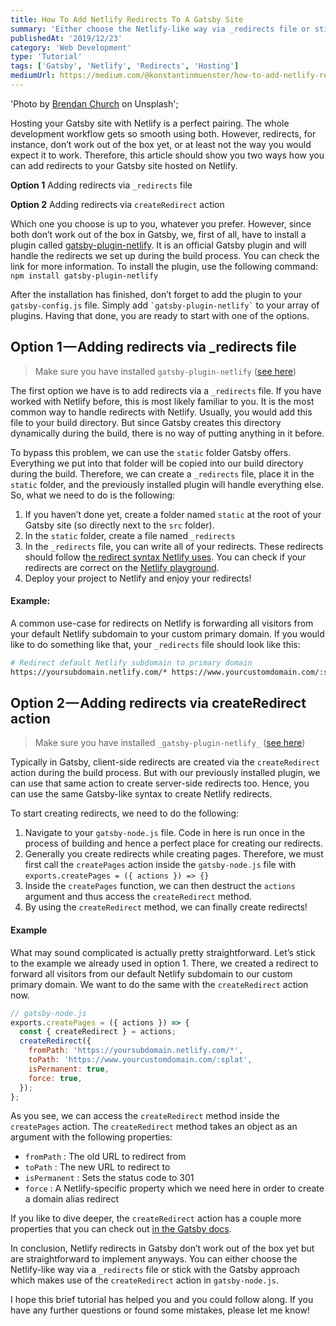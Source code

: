 ```yaml
---
title: How To Add Netlify Redirects To A Gatsby Site
summary: 'Either choose the Netlify-like way via _redirects file or stick with the Gatsby approach which uses the createRedirect action.'
publishedAt: '2019/12/23'
category: 'Web Development'
type: 'Tutorial'
tags: ['Gatsby', 'Netlify', 'Redirects', 'Hosting']
mediumUrl: https://medium.com/@konstantinmuenster/how-to-add-netlify-redirects-to-a-gatsby-site-ae678518cc91
---
```


  'Photo by <a href="https://unsplash.com/@bdchu614" target="_blank" rel="noopener noreferrer">Brendan Church</a> on Unsplash';

Hosting your Gatsby site with Netlify is a perfect pairing. The whole development workflow gets so smooth using both. However, redirects, for instance, don’t work out of the box yet, or at least not the way you would expect it to work. Therefore, this article should show you two ways how you can add redirects to your Gatsby site hosted on Netlify.

**Option 1**
Adding redirects via `_redirects` file

**Option 2**
Adding redirects via `createRedirect` action

Which one you choose is up to you, whatever you prefer. However, since both don’t work out of the box in Gatsby, we, first of all, have to install a plugin called [gatsby-plugin-netlify](https://www.gatsbyjs.org/packages/gatsby-plugin-netlify/). It is an official Gatsby plugin and will handle the redirects we set up during the build process. You can check the link for more information. To install the plugin, use the following command: `npm install gatsby-plugin-netlify`

After the installation has finished, don’t forget to add the plugin to your `gatsby-config.js` file. Simply add `` `gatsby-plugin-netlify` `` to your array of plugins. Having that done, you are ready to start with one of the options.

## Option 1 — Adding redirects via \_redirects file

> Make sure you have installed `gatsby-plugin-netlify` ([see here](#de8f))

The first option we have is to add redirects via a `_redirects` file. If you have worked with Netlify before, this is most likely familiar to you. It is the most common way to handle redirects with Netlify. Usually, you would add this file to your build directory. But since Gatsby creates this directory dynamically during the build, there is no way of putting anything in it before.

To bypass this problem, we can use the `static` folder Gatsby offers. Everything we put into that folder will be copied into our build directory during the build. Therefore, we can create a `_redirects` file, place it in the `static` folder, and the previously installed plugin will handle everything else. So, what we need to do is the following:

1.  If you haven’t done yet, create a folder named `static` at the root of your Gatsby site (so directly next to the `src` folder).
2.  In the `static` folder, create a file named `_redirects`
3.  In the `_redirects` file, you can write all of your redirects. These redirects should follow t[he redirect syntax Netlify uses](https://docs.netlify.com/routing/redirects/). You can check if your redirects are correct on the [Netlify playground](https://play.netlify.com/redirects).
4.  Deploy your project to Netlify and enjoy your redirects!

#### Example:

A common use-case for redirects on Netlify is forwarding all visitors from your default Netlify subdomain to your custom primary domain. If you would like to do something like that, your `_redirects` file should look like this:

```bash
# Redirect default Netlify subdomain to primary domain
https://yoursubdomain.netlify.com/* https://www.yourcustomdomain.com/:splat 301!
```

## Option 2 — Adding redirects via createRedirect action

> Make sure you have installed `_gatsby-plugin-netlify_` ([see here](#de8f))

Typically in Gatsby, client-side redirects are created via the `createRedirect` action during the build process. But with our previously installed plugin, we can use that same action to create server-side redirects too. Hence, you can use the same Gatsby-like syntax to create Netlify redirects.

To start creating redirects, we need to do the following:

1.  Navigate to your `gatsby-node.js` file. Code in here is run once in the process of building and hence a perfect place for creating our redirects.
2.  Generally you create redirects while creating pages. Therefore, we must first call the `createPages` action inside the `gatsby-node.js` file with `exports.createPages = ({ actions }) => {}`
3.  Inside the `createPages` function, we can then destruct the `actions` argument and thus access the `createRedirect` method.
4.  By using the `createRedirect` method, we can finally create redirects!

#### Example

What may sound complicated is actually pretty straightforward. Let’s stick to the example we already used in option 1. There, we created a redirect to forward all visitors from our default Netlify subdomain to our custom primary domain. We want to do the same with the `createRedirect` action now.

```js
// gatsby-node.js
exports.createPages = ({ actions }) => {
  const { createRedirect } = actions;
  createRedirect({
    fromPath: 'https://yoursubdomain.netlify.com/*',
    toPath: 'https://www.yourcustomdomain.com/:splat',
    isPermanent: true,
    force: true,
  });
};
```

As you see, we can access the `createRedirect` method inside the `createPages` action. The `createRedirect` method takes an object as an argument with the following properties:

- `fromPath` : The old URL to redirect from
- `toPath` : The new URL to redirect to
- `isPermanent` : Sets the status code to 301
- `force` : A Netlify-specific property which we need here in order to create a domain alias redirect

If you like to dive deeper, the `createRedirect` action has a couple more properties that you can check out [in the Gatsby docs](https://www.gatsbyjs.org/docs/actions/#createRedirect).

In conclusion, Netlify redirects in Gatsby don’t work out of the box yet but are straightforward to implement anyways. You can either choose the Netlify-like way via a `_redirects` file or stick with the Gatsby approach which makes use of the `createRedirect` action in `gatsby-node.js`.

I hope this brief tutorial has helped you and you could follow along. If you have any further questions or found some mistakes, please let me know!
